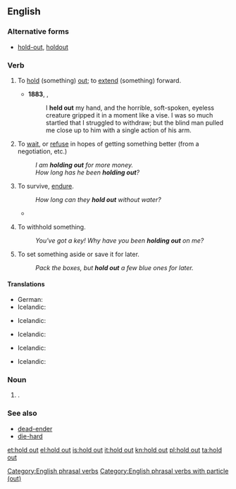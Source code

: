 ==English==

===Alternative forms===
* {{sense|noun}} [[hold-out]], [[holdout]]

===Verb===
{{en-verb|head=[[hold]] [[out]]|holds out|holding out|held out}}

# {{transitive}} To [[hold]] (something) [[out]]; to [[extend]] (something) forward.
#* '''1883''', {{w|Robert Louis Stevenson}}, ''{{w|Treasure Island}}''
#*: I '''held out''' my hand, and the horrible, soft-spoken, eyeless creature gripped it in a moment like a vise. I was so much startled that I struggled to withdraw; but the blind man pulled me close up to him with a single action of his arm. 
# {{idiomatic|often|with ''for''}} To [[wait]], or [[refuse]] in hopes of getting something better (from a negotiation, etc.)
#: ''I am '''holding out''' for more money.''
#: ''How long has he been '''holding out'''?''
# {{idiomatic}} To survive, [[endure]].
#: ''How long can they '''hold out''' without water?''
#* {{quote-news
|year=2011
|date=September 2
|author=
|title=Wales 2-1 Montenegro
|work=BBC
|url=http://news.bbc.co.uk/sport2/hi/football/14660870.stm
|page=
|passage=Stevan Jovetic gave Montenegro hope when he unleashed a pile-driver but Wales '''held out''' for a much-needed win.}}
# {{idiomatic|usually|with ''on''}} To withhold something.
#: ''You've got a key! Why have you been '''holding out''' on me?''
# {{transitive}} To set something aside or save it for later.
#: ''Pack the boxes, but '''hold out''' a few blue ones for later.''

====Translations====
{{trans-top|to hold}}
* German: {{t+|de|hinhalten}}
* Icelandic: {{t+|is|halda}} {{t+|is|út}} {{t-|is|hendinni}}
{{trans-mid}}
{{trans-bottom}}

{{trans-top|to wait for something better}}
* Icelandic: {{t-|is|hinkra}}
{{trans-mid}}
{{trans-bottom}}

{{trans-top|endure}}
* Icelandic: {{t-|is|þrauka}}
{{trans-mid}}
{{trans-bottom}}

{{trans-top|withhold something}}
* Icelandic: {{t+|is|halda}} {{t+|is|einhverju}} {{t-|is|leyndu}}
{{trans-mid}}
{{trans-bottom}}

{{trans-top|to save something for later}}
* Icelandic: {{t+|is|geyma}}
{{trans-mid}}
{{trans-bottom}}

===Noun===
{{en-noun|sg=[[hold]] [[out]]}}

# {{alternative spelling of|holdout}}.

===See also===
* [[dead-ender]]
* [[die-hard]]

[[Category:English phrasal verbs]]
[[Category:English phrasal verbs with particle (out)]]

[[et:hold out]]
[[el:hold out]]
[[is:hold out]]
[[it:hold out]]
[[kn:hold out]]
[[pl:hold out]]
[[ta:hold out]]